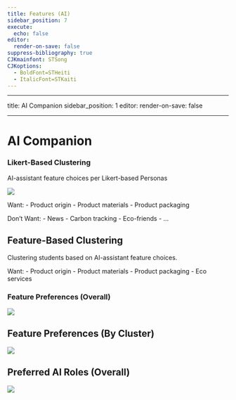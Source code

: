 ```yaml
---
title: Features (AI)
sidebar_position: 7
execute:
  echo: false
editor:
  render-on-save: false
suppress-bibliography: true
CJKmainfont: STSong
CJKoptions:
  - BoldFont=STHeiti
  - ItalicFont=STKaiti
---
```





------------------------------------------------------------------------

title: AI Companion sidebar_position: 1 editor: render-on-save: false

------------------------------------------------------------------------

# AI Companion

### Likert-Based Clustering

AI-assistant feature choices per Likert-based Personas

![](ai_files/figure-markdown_strict/cell-3-output-1.png)

Want: - Product origin - Product materials - Product packaging

Don’t Want: - News - Carbon tracking - Eco-friends - …

## Feature-Based Clustering

Clustering students based on AI-assistant feature choices.

Want: - Product origin - Product materials - Product packaging - Eco
services

### Feature Preferences (Overall)

![](ai_files/figure-markdown_strict/cell-4-output-1.png)

## Feature Preferences (By Cluster)

![](ai_files/figure-markdown_strict/cell-5-output-1.png)

## Preferred AI Roles (Overall)

![](ai_files/figure-markdown_strict/cell-6-output-1.png)
